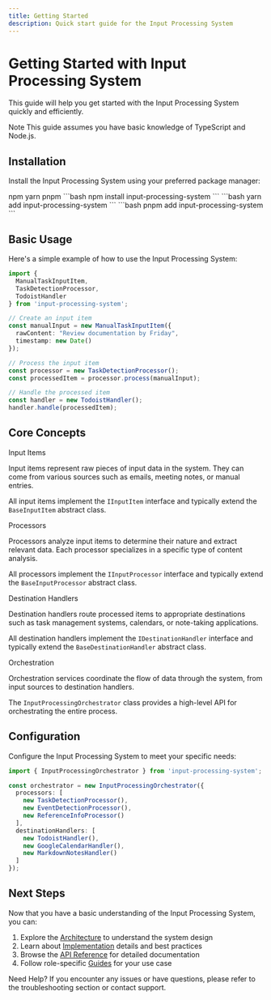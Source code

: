 ```yaml
---
title: Getting Started
description: Quick start guide for the Input Processing System
---
```



# Getting Started with Input Processing System

This guide will help you get started with the Input Processing System quickly and efficiently.

<Alert>
  <AlertTitle>Note</AlertTitle>
  <AlertDescription>
    This guide assumes you have basic knowledge of TypeScript and Node.js.
  </AlertDescription>
</Alert>

## Installation

Install the Input Processing System using your preferred package manager:

<Tabs defaultValue="npm">
  <TabsList>
    <TabsTrigger value="npm">npm</TabsTrigger>
    <TabsTrigger value="yarn">yarn</TabsTrigger>
    <TabsTrigger value="pnpm">pnpm</TabsTrigger>
  </TabsList>
  <TabsContent value="npm">
    ```bash
    npm install input-processing-system
    ```
  </TabsContent>
  <TabsContent value="yarn">
    ```bash
    yarn add input-processing-system
    ```
  </TabsContent>
  <TabsContent value="pnpm">
    ```bash
    pnpm add input-processing-system
    ```
  </TabsContent>
</Tabs>

## Basic Usage

Here's a simple example of how to use the Input Processing System:

```typescript
import { 
  ManualTaskInputItem, 
  TaskDetectionProcessor, 
  TodoistHandler 
} from 'input-processing-system';

// Create an input item
const manualInput = new ManualTaskInputItem({
  rawContent: "Review documentation by Friday",
  timestamp: new Date()
});

// Process the input item
const processor = new TaskDetectionProcessor();
const processedItem = processor.process(manualInput);

// Handle the processed item
const handler = new TodoistHandler();
handler.handle(processedItem);
```

## Core Concepts

<Accordion type="single" collapsible>
  <AccordionItem value="input-items">
    <AccordionTrigger>Input Items</AccordionTrigger>
    <AccordionContent>
      <p>Input items represent raw pieces of input data in the system. They can come from various sources such as emails, meeting notes, or manual entries.</p>
      <p>All input items implement the <code>IInputItem</code> interface and typically extend the <code>BaseInputItem</code> abstract class.</p>
    </AccordionContent>
  </AccordionItem>
  <AccordionItem value="processors">
    <AccordionTrigger>Processors</AccordionTrigger>
    <AccordionContent>
      <p>Processors analyze input items to determine their nature and extract relevant data. Each processor specializes in a specific type of content analysis.</p>
      <p>All processors implement the <code>IInputProcessor</code> interface and typically extend the <code>BaseInputProcessor</code> abstract class.</p>
    </AccordionContent>
  </AccordionItem>
  <AccordionItem value="destination-handlers">
    <AccordionTrigger>Destination Handlers</AccordionTrigger>
    <AccordionContent>
      <p>Destination handlers route processed items to appropriate destinations such as task management systems, calendars, or note-taking applications.</p>
      <p>All destination handlers implement the <code>IDestinationHandler</code> interface and typically extend the <code>BaseDestinationHandler</code> abstract class.</p>
    </AccordionContent>
  </AccordionItem>
  <AccordionItem value="orchestration">
    <AccordionTrigger>Orchestration</AccordionTrigger>
    <AccordionContent>
      <p>Orchestration services coordinate the flow of data through the system, from input sources to destination handlers.</p>
      <p>The <code>InputProcessingOrchestrator</code> class provides a high-level API for orchestrating the entire process.</p>
    </AccordionContent>
  </AccordionItem>
</Accordion>

## Configuration

Configure the Input Processing System to meet your specific needs:

```typescript
import { InputProcessingOrchestrator } from 'input-processing-system';

const orchestrator = new InputProcessingOrchestrator({
  processors: [
    new TaskDetectionProcessor(),
    new EventDetectionProcessor(),
    new ReferenceInfoProcessor()
  ],
  destinationHandlers: [
    new TodoistHandler(),
    new GoogleCalendarHandler(),
    new MarkdownNotesHandler()
  ]
});
```

## Next Steps

Now that you have a basic understanding of the Input Processing System, you can:

1. Explore the [Architecture](/architecture) to understand the system design
2. Learn about [Implementation](/implementation) details and best practices
3. Browse the [API Reference](/api) for detailed documentation
4. Follow role-specific [Guides](/guides) for your use case

<Alert>
  <AlertTitle>Need Help?</AlertTitle>
  <AlertDescription>
    If you encounter any issues or have questions, please refer to the troubleshooting section or contact support.
  </AlertDescription>
</Alert>
